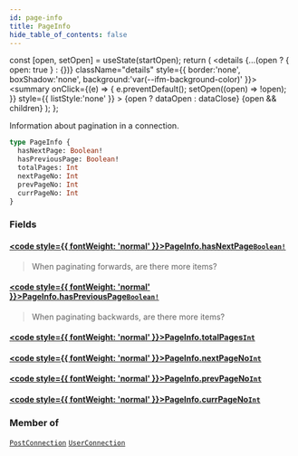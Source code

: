 ```yaml
---
id: page-info
title: PageInfo
hide_table_of_contents: false
---
```







  const [open, setOpen] = useState(startOpen);
  return (
    <details {...(open ? { open: true } : {})} className="details" style={{ border:'none', boxShadow:'none', background:'var(--ifm-background-color)' }}>
      <summary
        onClick={(e) => {
          e.preventDefault();
          setOpen((open) => !open);
        }}
        style={{ listStyle:'none' }}
      >
      {open ? dataOpen : dataClose}
      </summary>
      {open && children}
    </details>
  );
};




Information about pagination in a connection.


```graphql
type PageInfo {
  hasNextPage: Boolean!
  hasPreviousPage: Boolean!
  totalPages: Int
  nextPageNo: Int
  prevPageNo: Int
  currPageNo: Int
}
```


### Fields

#### [<code style={{ fontWeight: 'normal' }}>PageInfo.<b>hasNextPage</b></code>](#)<Bullet />[`Boolean!`](/schema/scalars/boolean) <Badge class="secondary" text="non-null"/> <Badge class="secondary" text="scalar"/>
> When paginating forwards, are there more items?
> 

#### [<code style={{ fontWeight: 'normal' }}>PageInfo.<b>hasPreviousPage</b></code>](#)<Bullet />[`Boolean!`](/schema/scalars/boolean) <Badge class="secondary" text="non-null"/> <Badge class="secondary" text="scalar"/>
> When paginating backwards, are there more items?
> 

#### [<code style={{ fontWeight: 'normal' }}>PageInfo.<b>totalPages</b></code>](#)<Bullet />[`Int`](/schema/scalars/int) <Badge class="secondary" text="scalar"/>
> 
> 

#### [<code style={{ fontWeight: 'normal' }}>PageInfo.<b>nextPageNo</b></code>](#)<Bullet />[`Int`](/schema/scalars/int) <Badge class="secondary" text="scalar"/>
> 
> 

#### [<code style={{ fontWeight: 'normal' }}>PageInfo.<b>prevPageNo</b></code>](#)<Bullet />[`Int`](/schema/scalars/int) <Badge class="secondary" text="scalar"/>
> 
> 

#### [<code style={{ fontWeight: 'normal' }}>PageInfo.<b>currPageNo</b></code>](#)<Bullet />[`Int`](/schema/scalars/int) <Badge class="secondary" text="scalar"/>
> 
> 



### Member of

[`PostConnection`](/schema/objects/post-connection)  <Badge class="secondary" text="object"/><Bullet />[`UserConnection`](/schema/objects/user-connection)  <Badge class="secondary" text="object"/>

